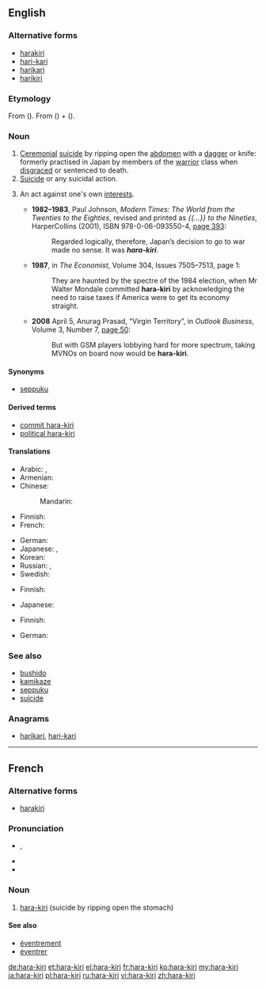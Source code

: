 ==English==
{{wikipedia}}

===Alternative forms===
* [[harakiri]]
* [[hari-kari]] {{qualifier|nonstandard}}
* [[harikari]] {{qualifier|nonstandard}}
* [[harikiri]]

===Etymology===
From {{etyl|ja}} {{term|腹切り|sc=Jpan|lang=ja}} ({{term|はらきり||tr=harakiri|sc=Jpan|lang=ja}}). From {{term|腹||[[belly]]|sc=Jpan|lang=ja}} ({{term|はら|tr=hara|sc=Jpan|lang=ja}}) + {{term|切る||[[cut]]|sc=Jpan|lang=ja}} ({{term|きる|tr=kiru|sc=Jpan|lang=ja}}).

===Noun===
{{en-noun|-}}

# [[ceremonial|Ceremonial]] [[suicide]] by ripping open the [[abdomen]] with a [[dagger]] or knife: formerly practised in Japan by members of the [[warrior]] class when [[disgrace]]d or sentenced to death.
# [[suicide|Suicide]] or any suicidal action.
# {{by extension|figuratively}} An act against one's own [[interest]]s.
#* '''1982–1983''', Paul Johnson, ''Modern Times: The World from the Twenties to the Eighties'',<sup >[http://books.google.com/books?id=PslmAAAAMAAJ ]</sup> revised and printed as ''{{...}} to the Nineties'', HarperCollins (2001), ISBN 978-0-06-093550-4, [http://books.google.com/books?id=39UGHZSaqxAC&pg=PA393&dq=hara-kiri page 393]:
#*: Regarded logically, therefore, Japan’s decision to go to war made no sense. It was '''''hara-kiri'''''.
#* '''1987''', in ''The Economist'', Volume 304, Issues 7505–7513,<sup >[http://books.google.com/books?id=p_DtAAAAMAAJ ]</sup> page 1:
#*: They are haunted by the spectre of the 1984 election, when Mr Walter Mondale committed '''hara-kiri''' by acknowledging the need to raise taxes if America were to get its economy straight.
#* '''2008''' April 5, Anurag Prasad, “Virgin Territory”, in ''Outlook Business'', Volume 3, Number 7, [http://books.google.com/books?id=kTEEAAAAMBAJ&pg=PT33&dq=hara-kiri page 50]:
#*: But with GSM players lobbying hard for more spectrum, taking MVNOs on board now would be '''hara-kiri'''.

====Synonyms====
* {{sense|ceremonial suicide by ripping open the abdomen}} [[seppuku]]

====Derived terms====
* [[commit hara-kiri]]
* [[political hara-kiri]]

====Translations====
{{trans-top|ceremonial suicide by ripping open the abdomen}}
* Arabic: {{t-|ar|هاراكيري|m|tr=harakiiri}}, {{t-|ar|هارا كيري|m|tr=haara kiiri}}
* Armenian: {{t-|hy|խարակիրի|tr=xarakiri}}
* Chinese:
*: Mandarin: {{t-|cmn|切腹|tr=qiēfù|sc=Hani}}
* Finnish: {{t+|fi|harakiri}}
* French: {{t+|fr|hara-kiri|m}}
{{trans-mid}}
* German: {{t+|de|Harakiri|n}}
* Japanese: {{t-|ja|腹切り|tr=[[はらきり]], harakiri}}, {{t+|ja|切腹|tr=[[せっぷく]], seppuku}}
* Korean: {{t-|ko|할복|tr=halbok|sc=Kore}}
* Russian: {{t+|ru|харакири|n|tr=xarakíri}} {{indeclinable}}, {{t-|ru|сэппуку|n|tr=seppúku}} {{indeclinable}}
* Swedish: {{t+|sv|harakiri}}
{{trans-bottom}}

{{trans-top|suicide}}
* Finnish: {{t+|fi|harakiri}}
{{trans-mid}}
* Japanese: {{t+|ja|自殺}}
{{trans-bottom}}

{{trans-top|self-destructive act}}
* Finnish: {{t+|fi|harakiri}}
{{trans-mid}}
* German: {{t+|de|Harakiri|n}}
{{trans-bottom}}

===See also===
* [[bushido]]
* [[kamikaze]]
* [[seppuku]]
* [[suicide]]

===Anagrams===
* [[harikari#English|harikari]], [[hari-kari#English|hari-kari]]

----

==French==

===Alternative forms===
* [[harakiri]]

===Pronunciation===
* {{asph}} {{IPA|/a.ʁa ki.ʁi/|lang=fr}}, {{X-SAMPA|/a.Ra ki.Ri/}}
* {{rhymes|i|lang=fr}}
* {{homophones|harakiri|harakiris|hara-kiris|lang=fr}}

===Noun===
{{fr-noun|m|sort=hara kiri}}

# [[#English|hara-kiri]] (suicide by ripping open the stomach)

====See also====
* [[éventrement]]
* [[éventrer]]

[[de:hara-kiri]]
[[et:hara-kiri]]
[[el:hara-kiri]]
[[fr:hara-kiri]]
[[ko:hara-kiri]]
[[my:hara-kiri]]
[[ja:hara-kiri]]
[[pl:hara-kiri]]
[[ru:hara-kiri]]
[[vi:hara-kiri]]
[[zh:hara-kiri]]